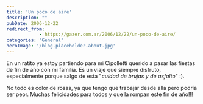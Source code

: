 ```yaml
---
title: 'Un poco de aire'
description: ""
pubDate: 2006-12-22
redirect_from: 
            - https://gazer.com.ar/2006/12/22/un-poco-de-aire/
categories: "General"
heroImage: '/blog-placeholder-about.jpg'
---
```

En un ratito ya estoy partiendo para mi Cipolletti querido a pasar las fiestas de fin de año con mi familia. Es un viaje que siempre disfruto, especialmente porque salgo de esta "_cuidad de brujas y de asfalto_" :).

No todo es color de rosas, ya que tengo que trabajar desde allá pero podría ser peor. Muchas felicidades para todos y que la rompan este fin de año!!!
